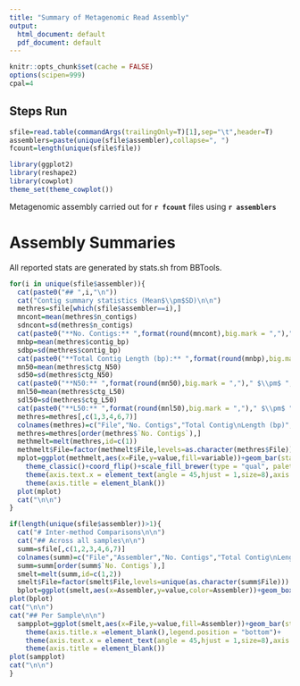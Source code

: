 ```yaml
---
title: "Summary of Metagenomic Read Assembly"
output:
  html_document: default
  pdf_document: default
---
```


```r
knitr::opts_chunk$set(cache = FALSE)
options(scipen=999)
cpal=4
```

## Steps Run

```r
sfile=read.table(commandArgs(trailingOnly=T)[1],sep="\t",header=T)
assemblers=paste(unique(sfile$assembler),collapse=", ")
fcount=length(unique(sfile$file))

library(ggplot2)
library(reshape2)
library(cowplot)
theme_set(theme_cowplot())

``` 

Metagenomic assembly carried out for **`r fcount`** files using **`r assemblers`**

# Assembly Summaries

All reported stats are generated by stats.sh from BBTools.

```r

for(i in unique(sfile$assembler)){
  cat(paste0("## ",i,"\n"))
  cat("Contig summary statistics (Mean$\\pm$SD)\n\n")
  methres=sfile[which(sfile$assembler==i),]
  mncont=mean(methres$n_contigs)
  sdncont=sd(methres$n_contigs)
  cat(paste0("**No. Contigs:** ",format(round(mncont),big.mark = ",")," $\\pm$ ",format(round(sdncont),big.mark=","),"\n\n"))
  mnbp=mean(methres$contig_bp)
  sdbp=sd(methres$contig_bp)
  cat(paste0("**Total Contig Length (bp):** ",format(round(mnbp),big.mark = ",")," $\\pm$ ",format(round(sdbp),big.mark=","),"\n\n"))
  mn50=mean(methres$ctg_N50)
  sd50=sd(methres$ctg_N50)
  cat(paste0("**N50:** ",format(round(mn50),big.mark = ",")," $\\pm$ ",format(round(sd50),big.mark=","),"\n\n"))
  mnl50=mean(methres$ctg_L50)
  sdl50=sd(methres$ctg_L50)
  cat(paste0("**L50:** ",format(round(mnl50),big.mark = ",")," $\\pm$ ",format(round(sdl50),big.mark=","),"\n\n"))
  methres=methres[,c(1,3,4,6,7)]
  colnames(methres)=c("File","No. Contigs","Total Contig\nLength (bp)","N50","L50")
  methres=methres[order(methres$`No. Contigs`),]
  methmelt=melt(methres,id=c(1))
  methmelt$File=factor(methmelt$File,levels=as.character(methres$File))
  mplot=ggplot(methmelt,aes(x=File,y=value,fill=variable))+geom_bar(stat="identity")+facet_grid(~variable,scales="free_x")+
    theme_classic()+coord_flip()+scale_fill_brewer(type = "qual", palette = 5)+guides(fill=FALSE)+
    theme(axis.text.x = element_text(angle = 45,hjust = 1,size=8),axis.text.y =element_text(size = 8))+
    theme(axis.title = element_blank())
  plot(mplot)
  cat("\n\n")
}
```

```r
if(length(unique(sfile$assembler))>1){
  cat("# Inter-method Comparisons\n\n")
  cat("## Across all samples\n\n")
  summ=sfile[,c(1,2,3,4,6,7)]
  colnames(summ)=c("File","Assembler","No. Contigs","Total Contig\nLength (bp)","N50","L50")
  summ=summ[order(summ$`No. Contigs`),]
  smelt=melt(summ,id=c(1,2))
  smelt$File=factor(smelt$File,levels=unique(as.character(summ$File)))
  bplot=ggplot(smelt,aes(x=Assembler,y=value,color=Assembler))+geom_boxplot()+geom_jitter()+facet_wrap(~variable,scale="free_y")+theme_classic()+scale_color_brewer(type="qual",palette = cpal+1)+guides(fill=FALSE)+ylab("Value")
plot(bplot)
cat("\n\n")
cat("## Per Sample\n\n")
  sampplot=ggplot(smelt,aes(x=File,y=value,fill=Assembler))+geom_bar(stat="identity",position ="dodge")+facet_grid(~variable,scale="free_x")+theme_classic()+scale_fill_brewer(type="qual",palette = cpal+1)+coord_flip()+
    theme(axis.title.x =element_blank(),legend.position = "bottom")+
    theme(axis.text.x = element_text(angle = 45,hjust = 1,size=8),axis.text.y =element_text(size = 8))+
    theme(axis.title = element_blank())
plot(sampplot)
cat("\n\n")
}
```
